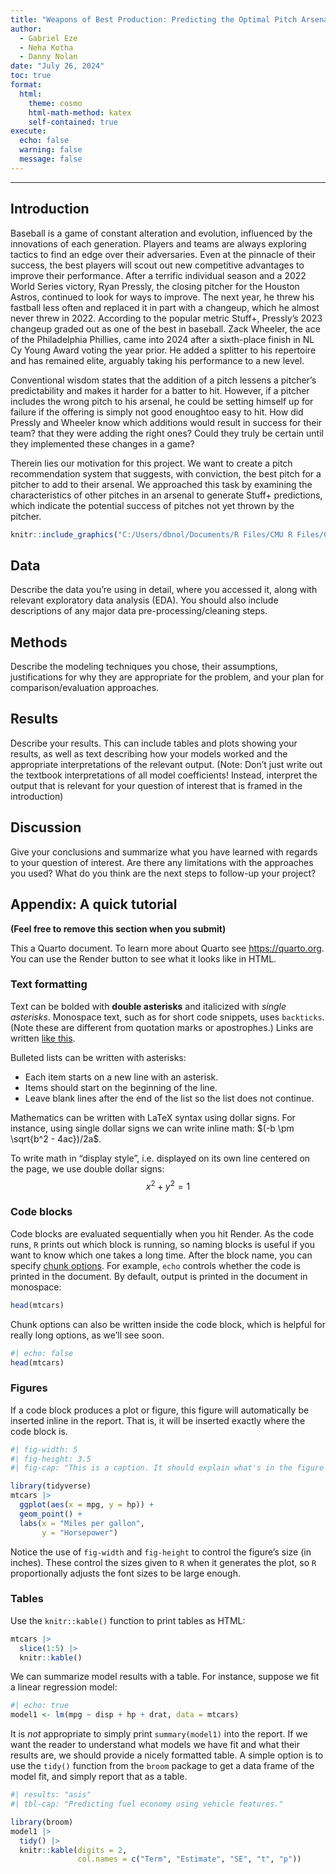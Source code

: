 ```yaml
---
title: "Weapons of Best Production: Predicting the Optimal Pitch Arsenal Adjustment for Superior Stuff+"
author:
  - Gabriel Eze
  - Neha Kotha
  - Danny Nolan
date: "July 26, 2024"
toc: true
format:
  html:
    theme: cosmo
    html-math-method: katex
    self-contained: true
execute:
  echo: false
  warning: false
  message: false
---
```


---

## Introduction 

Baseball is a game of constant alteration and evolution, influenced by the innovations of each generation. Players and teams are always exploring tactics to find an edge over their adversaries. Even at the pinnacle of their success, the best players will scout out new competitive advantages to improve their performance. After a terrific individual season and a 2022 World Series victory, Ryan Pressly, the closing pitcher for the Houston Astros, continued to look for ways to improve. The next year, he threw his fastball less often and replaced it in part with a changeup, which he almost never threw in 2022. According to the popular metric Stuff+, Pressly’s 2023 changeup graded out as one of the best in baseball. Zack Wheeler, the ace of the Philadelphia Phillies, came into 2024 after a sixth-place finish in NL Cy Young Award voting the year prior. He added a splitter to his repertoire and has remained elite, arguably taking his performance to a new level. 

Conventional wisdom states that the addition of a pitch lessens a pitcher's predictability and makes it harder for a batter to hit. However, if a pitcher includes the wrong pitch to his arsenal, he could be setting himself up for failure if the offering is simply not good enoughtoo easy to hit. How did Pressly and Wheeler know which additions would result in success for their team? that they were adding the right ones? Could they truly be certain until they implemented these changes in a game?

Therein lies our motivation for this project. We want to create a pitch recommendation system that suggests, with conviction, the best pitch for a pitcher to add to their arsenal. We approached this task by examining the characteristics of other pitches in an arsenal to generate Stuff+ predictions, which indicate the potential success of pitches not yet thrown by the pitcher.

```r
knitr::include_graphics("C:/Users/dbnol/Documents/R Files/CMU R Files/CMSAC-Dodgers-Project/pitch-type-changes.png")
```


## Data

Describe the data you’re using in detail, where you accessed it, along with relevant exploratory data analysis (EDA). You should also include descriptions of any major data pre-processing/cleaning steps.

## Methods

Describe the modeling techniques you chose, their assumptions, justifications for why they are appropriate for the problem, and your plan for comparison/evaluation approaches.

## Results

Describe your results. This can include tables and plots showing your results, as well as text describing how your models worked and the appropriate interpretations of the relevant output. (Note: Don’t just write out the textbook interpretations of all model coefficients! Instead, interpret the output that is relevant for your question of interest that is framed in the introduction)

## Discussion

Give your conclusions and summarize what you have learned with regards to your question of interest. Are there any limitations with the approaches you used? What do you think are the next steps to follow-up your project?

## Appendix: A quick tutorial

**(Feel free to remove this section when you submit)**

This a Quarto document. 
To learn more about Quarto see <https://quarto.org>.
You can use the Render button to see what it looks like in HTML.

### Text formatting

Text can be bolded with **double asterisks** and italicized with *single asterisks*. 
Monospace text, such as for short code snippets, uses `backticks`.
(Note these are different from quotation marks or apostrophes.) Links are
written [like this](http://example.com/).

Bulleted lists can be written with asterisks:

* Each item starts on a new line with an asterisk.
* Items should start on the beginning of the line.
* Leave blank lines after the end of the list so the list does not continue.

Mathematics can be written with LaTeX syntax using dollar signs. 
For instance, using single dollar signs we can write inline math: $(-b \pm \sqrt{b^2 - 4ac})/2a$.

To write math in "display style", i.e. displayed on its own line centered on the
page, we use double dollar signs:
$$
x^2 + y^2 = 1
$$


### Code blocks

Code blocks are evaluated sequentially when you hit Render. 
As the code runs, `R` prints out which block is running, so naming blocks is useful if you want to know which one takes a long time. 
After the block name, you can specify [chunk options](https://yihui.org/knitr/options/). 
For example, `echo` controls whether the code is printed in the document. 
By default, output is printed in the document in monospace:

```r
head(mtcars)
```

Chunk options can also be written inside the code block, which is helpful for really long options, as we'll see soon.

```r
#| echo: false
head(mtcars)
```

### Figures

If a code block produces a plot or figure, this figure will automatically be inserted inline in the report. That is, it will be inserted exactly where the code block is.

```r
#| fig-width: 5
#| fig-height: 3.5
#| fig-cap: "This is a caption. It should explain what's in the figure and what's interesting about it. For instance: There is a negative, strong linear correlation between miles per gallon and horsepower for US cars in the 1970s."

library(tidyverse)
mtcars |> 
  ggplot(aes(x = mpg, y = hp)) +
  geom_point() +
  labs(x = "Miles per gallon",
       y = "Horsepower")
```

Notice the use of `fig-width` and `fig-height` to control the figure's size (in inches). 
These control the sizes given to `R` when it generates the plot, so `R` proportionally adjusts the font sizes to be large enough.

### Tables

Use the `knitr::kable()` function to print tables as HTML:

```r
mtcars |> 
  slice(1:5) |> 
  knitr::kable()
```

We can summarize model results with a table. 
For instance, suppose we fit a linear regression model:

```r
#| echo: true
model1 <- lm(mpg ~ disp + hp + drat, data = mtcars)
```

It is *not* appropriate to simply print `summary(model1)` into the report. 
If we want the reader to understand what models we have fit and what their results are, we should provide a nicely formatted table. 
A simple option is to use the `tidy()` function from the `broom` package to get a data frame of the model fit, and simply report that as a table.

```r
#| results: "asis"
#| tbl-cap: "Predicting fuel economy using vehicle features."

library(broom)
model1 |> 
  tidy() |>
  knitr::kable(digits = 2,
               col.names = c("Term", "Estimate", "SE", "t", "p"))
```
